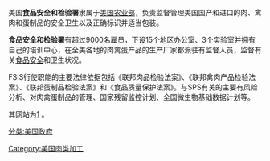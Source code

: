 美国'''食品安全和检验署'''隶属于[[美国|美国]][[农业部|农业部]]，负责监督管理美国国产和进口的肉、禽肉和蛋制品的安全卫生以及正确标识并适当包装。

'''食品安全和检验署'''有超过9000名雇员，下设15个地区办公室、3个实验室并拥有自己的培训中心，在全美各地的肉禽蛋产品的生产厂家都派驻有监督人员，监督有关[[食品安全|食品安全]]和卫生状况。

FSIS行使职能的主要法律依据包括《联邦肉品检验法案》、《联邦禽肉产品检验法案》、《联邦蛋制品检验法案》和《食品质量保护法案》。与SPS有关的主要有风险分析、对肉禽蛋制品的管理、国家残留监控计划、全国微生物基础数据计划等。

其网站为[http://www.fsis.usda.gov] {{Wayback|url=http://www.fsis.usda.gov/ |date=20020416160441 }}。

[[分类:美国政府|分类:美国政府]]
[[Category:美国肉类加工|Category:美国肉类加工]]